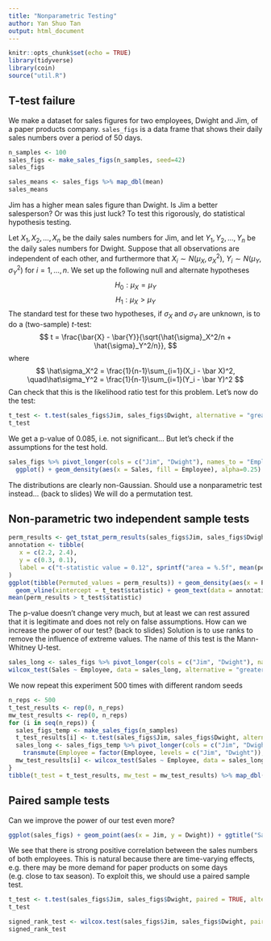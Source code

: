 ```yaml
---
title: "Nonparametric Testing"
author: Yan Shuo Tan
output: html_document
---
```


```r
knitr::opts_chunk$set(echo = TRUE)
library(tidyverse)
library(coin)
source("util.R")
```

## T-test failure

We make a dataset for sales figures for two employees, Dwight and Jim, of a paper products company. `sales_figs` is a data frame that shows their daily sales numbers over a period of 50 days.

```r

n_samples <- 100
sales_figs <- make_sales_figs(n_samples, seed=42)
sales_figs

```
```r

sales_means <- sales_figs %>% map_dbl(mean)
sales_means
```

Jim has a higher mean sales figure than Dwight. Is Jim a better salesperson? Or was this just luck? To test this rigorously, do statistical hypothesis testing.

Let $X_1,X_2,\ldots,X_n$ be the daily sales numbers for Jim, and let $Y_1,Y_2,\ldots,Y_n$ be the daily sales numbers for Dwight. Suppose that all observations are independent of each other, and furthermore that $X_i \sim N(\mu_X,\sigma_X^2)$, $Y_i \sim N(\mu_Y, \sigma_Y^2)$ for $i=1,\ldots,n$. We set up the following null and alternate hypotheses
$$
H_0: \mu_X = \mu_Y
$$
$$
H_1: \mu_X > \mu_Y
$$
The standard test for these two hypotheses, if $\sigma_X$ and $\sigma_Y$ are unknown, is to do a (two-sample) $t$-test:
$$
t = \frac{\bar{X} - \bar{Y}}{\sqrt{\hat{\sigma}_X^2/n + \hat{\sigma}_Y^2/n}},
$$
where
$$
\hat\sigma_X^2 = \frac{1}{n-1}\sum_{i=1}(X_i - \bar X)^2, \quad\hat\sigma_Y^2 = \frac{1}{n-1}\sum_{i=1}(Y_i - \bar Y)^2
$$
Can check that this is the likelihood ratio test for this problem. Let's now do the test:

```r

t_test <- t.test(sales_figs$Jim, sales_figs$Dwight, alternative = "greater")
t_test

```
We get a p-value of 0.085, i.e. not significant... But let's check if the assumptions for the test hold. 

```r

sales_figs %>% pivot_longer(cols = c("Jim", "Dwight"), names_to = "Employee", values_to = "Sales") %>% 
  ggplot() + geom_density(aes(x = Sales, fill = Employee), alpha=0.25) + geom_vline(xintercept = sales_means)

```

The distributions are clearly non-Gaussian. Should use a nonparametric test instead... (back to slides) We will do a permutation test.

## Non-parametric two independent sample tests

```r

perm_results <- get_tstat_perm_results(sales_figs$Jim, sales_figs$Dwight)
annotation <- tibble(
   x = c(2.2, 2.4),
   y = c(0.3, 0.1),
   label = c("t-statistic value = 0.12", sprintf("area = %.5f", mean(perm_results > t_test$statistic)))
)
ggplot(tibble(Permuted_values = perm_results)) + geom_density(aes(x = Permuted_values), fill = "red", alpha = 0.25) + 
  geom_vline(xintercept = t_test$statistic) + geom_text(data = annotation, aes(x = x, y = y, label = label))
mean(perm_results > t_test$statistic)
```
The p-value doesn't change very much, but at least we can rest assured that it is legitimate and does not rely on false assumptions. How can we increase the power of our test? (back to slides) Solution is to use ranks to remove the influence of extreme values. The name of this test is the Mann-Whitney U-test.

```r

sales_long <- sales_figs %>% pivot_longer(cols = c("Jim", "Dwight"), names_to = "Employee", values_to = "Sales") %>% transmute(Employee = factor(Employee, levels = c("Jim", "Dwight")), Sales)
wilcox_test(Sales ~ Employee, data = sales_long, alternative = "greater")

```

We now repeat this experiment 500 times with different random seeds

```r
n_reps <- 500
t_test_results <- rep(0, n_reps)
mw_test_results <- rep(0, n_reps)
for (i in seq(n_reps)) {
  sales_figs_temp <- make_sales_figs(n_samples)
  t_test_results[i] <- t.test(sales_figs$Jim, sales_figs$Dwight, alternative = "greater")$p.value
  sales_long <- sales_figs_temp %>% pivot_longer(cols = c("Jim", "Dwight"), names_to = "Employee", values_to = "Sales") %>% 
    transmute(Employee = factor(Employee, levels = c("Jim", "Dwight")), Sales)
  mw_test_results[i] <- wilcox_test(Sales ~ Employee, data = sales_long, alternative = "greater") %>% pvalue
}
tibble(t_test = t_test_results, mw_test = mw_test_results) %>% map_dbl(mean)

```

## Paired sample tests

Can we improve the power of our test even more?

```r
ggplot(sales_figs) + geom_point(aes(x = Jim, y = Dwight)) + ggtitle("Sales figures for Jim and Dwight on the same days")

```

We see that there is strong positive correlation between the sales numbers of both employees. This is natural because there are time-varying effects, e.g. there may be more demand for paper products on some days (e.g. close to tax season). To exploit this, we should use a paired sample test.

```r

t_test <- t.test(sales_figs$Jim, sales_figs$Dwight, paired = TRUE, alternative = "greater")
t_test

```

```r

signed_rank_test <- wilcox.test(sales_figs$Jim, sales_figs$Dwight, paired = TRUE, alternative = "greater")
signed_rank_test

```
